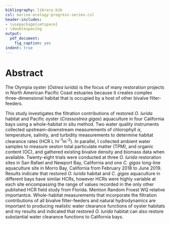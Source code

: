 ```yaml
---
bibliography: library.bib
csl: marine-ecology-progress-series.csl
header-includes: 
- \usepackage{setspace}
- \doublespacing
output:
  pdf_document:
    fig_caption: yes
indent: true
---
```


# Abstract

The Olympia oyster (*Ostrea lurida*) is the focus of many restoration projects in North American Pacific Coast estuaries because it creates complex three-dimensional habitat that is occupied by a host of other bivalve filter-feeders. 

This study investigates the filtration contributions of restored *O. lurida* habitat and Pacific oyster (*Crassostrea gigas*) aquaculture in four California bays using a whole-habitat in situ method.
Two water quality instruments collected upstream-downstream measurements of chlorophyll $\alpha$, temperature, salinity, and turbidity measurements to determine habitat clearance rates (HCR L hr^-1^m^-2^).
In parallel, I collected ambient water samples to measure seston total particulate matter (TPM), and organic content (OC), and gathered existing bivalve density and biomass data when available.
Twenty-eight trials were conducted at three *O. lurida* restoration sites in San Rafael and Newport Bay, California and one *C. gigas* long-line aquaculture site in Morro Bay, California from February 2018 to June 2019.
Results indicate that restored *O. lurida* habitat and *C. gigas* aquaculture in different bays have similar HCRs, however HCRs were highly variable at each site encompassing the range of values recorded in the only other published HCR field study from Florida.
Mention Random Froest WQ relative importantce.
Whole-habitat measurements that incorporate the filtration contributions of all bivalve filter-feeders and natural hydrodynamics are important to producing realistic water clearance functions of oyster habitats and my results and indicated that restored *O. lurida* habitat can also restore substantial water clearance functions to California bays.



